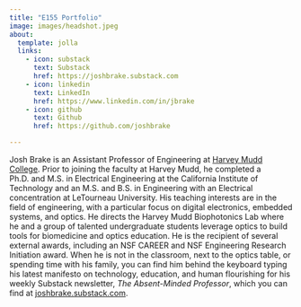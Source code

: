 ```yaml
---
title: "E155 Portfolio"
image: images/headshot.jpeg
about:
  template: jolla
  links:
    - icon: substack
      text: Substack
      href: https://joshbrake.substack.com
    - icon: linkedin
      text: LinkedIn
      href: https://www.linkedin.com/in/jbrake
    - icon: github
      text: Github
      href: https://github.com/joshbrake

---
```


Josh Brake is an Assistant Professor of Engineering at [Harvey Mudd College](https://hmc.edu).
Prior to joining the faculty at Harvey Mudd, he completed a Ph.D. and M.S. in Electrical Engineering at the California Institute of Technology and an M.S. and B.S. in Engineering with an Electrical concentration at LeTourneau University. 
His teaching interests are in the field of engineering, with a particular focus on digital electronics, embedded systems, and optics.
He directs the Harvey Mudd Biophotonics Lab where he and a group of talented undergraduate students leverage optics to build tools for biomedicine and optics education. He is the recipient of several external awards, including an NSF CAREER and NSF Engineering Research Initiation award. 
When he is not in the classroom, next to the optics table, or spending time with his family, you can find him behind the keyboard typing his latest manifesto on technology, education, and human flourishing for his weekly Substack newsletter, *The Absent-Minded Professor*, which you can find at [joshbrake.substack.com](https://joshbrake.substack.com).